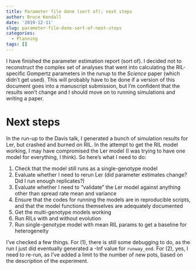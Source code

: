 ```yaml
---
title: Parameter file done (sort of); next steps
author: Bruce Kendall
date: '2019-12-11'
slug: parameter-file-done-sort-of-next-steps
categories:
  - Planning
tags: []
---
```


I have finished the parameter estimation report (sort of).
I decided not to reconstruct the complex set of analyses that went into calculating the RIL-specific Gompertz parameters in the runup to the *Science* paper (which didn't get used).
This will probably have to be done if a version of this document goes into a manuscript submission, but I'm confident that the results won't change and I should move on to running simulations and writing a paper.

# Next steps
In the run-up to the Davis talk, I generated a bunch of simulation results for Ler, but crashed and burned on RIL.
In the attempt to get the RIL model working, I may have compromised the Ler model (I was trying to have one model for everything, I think).
So here's what I need to do:

1. Check that the model still runs as a single-genotype model
2. Evaluate whether I need to rerun Ler (did parameter estimates change? Did I run enough replicates?)
3. Evaluate whether I need to "validate" the Ler model against anything other than spread rate mean and variance
4. Ensure that the codes for running the models are in reproducible scripts, and that the model functions themselves are adequately documented
4. Get the multi-genotype models working
5. Run RILs with and without evolution
6. Run single-genotype model with mean RIL params to get a baseline for heterogeneity

I've checked a few things. For (1), there is still some debugging to do, as the run I just did eventually generated a -Inf value for `runway_end`.
For (2), yes, I need to re-run, as I've added a limit to the number of new pots, based on the description of the experiment.

